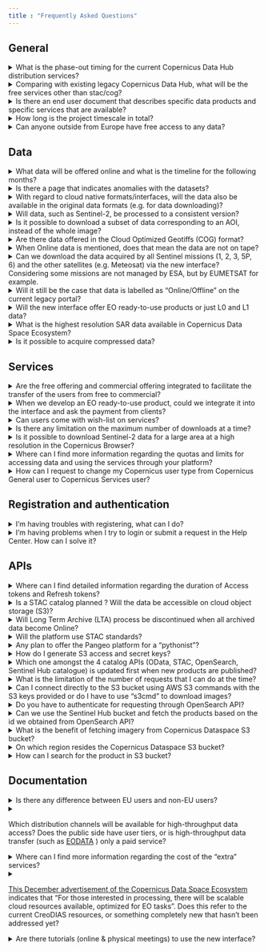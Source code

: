 ```yaml
---
title : "Frequently Asked Questions"
---
```


## General

<details>
  <summary>What is the phase-out timing for the current Copernicus Data Hub distribution services?</summary>
  <p>
   The legacy Copernicus Data Hub distribution service will remain in operations until end of June 2023 to allow a smooth migration to the new Copernicus Data Space Ecosystem by all user communities. The Copernicus Data Hub distribution service will continue offering access to Sentinel data  with a gradual ramp-down of the operations capacity and data offering until end of September 2023 .
  </p>
</details>


<details>
  <summary>Comparing with existing legacy Copernicus Data Hub, what will be the free services other than stac/cog?</summary>
    <p>
    Compared to existing Copernicus Data Hub, there will be additional APIs - OGC interfaces (WMS, WMTS, WCS), OpenEO, Sentinel Hub API, S3, and others. Please refer to the <a href="Roadmap.md">Roadmap</a> for more information on the timing of these interfaces.
    </p>
</details>

<details>
  <summary>Is there an end user document that describes specific data products and specific services that are available?</summary>
    <p>
    The user level details for every service and dataset will be provided in this documentation. In accordance with each and every every service and dataset embedded into the ecosystem, this documentation will be updated.
     </p>
</details>
<details>
  <summary>How long is the project timescale in total?</summary>
    <p>
   The time scale of the project is 6 years (i.e. to the end of 2028) with an optional extension up to 4 years (i.e. 2032).
     </p>
</details>
<details>
  <summary>Can anyone outside from Europe have free access to any data?</summary>
    <p>
   Yes, data and services will be available to users worldwide. You can visit <a href="https://dataspace.copernicus.eu/terms-and-conditions" target="_blank">Terms and Conditions</a> for more information.
     </p>
</details>

## Data

<details>
  <summary>What data will be offered online and what is the timeline for the following months?</summary>
    <p>
    For the details on the data offer and timing, please refer to the <a href="Roadmap.md">Roadmap</a>
     </p>
</details>

<details>
  <summary>Is there a page that indicates anomalies with the datasets?</summary>
    <p>
    The <a href="https://operations.dashboard.copernicus.eu/index" target="_blank">Copernicus Sentinel Operations Dashboard</a> provides details of events over the past three months that have impact on the completeness of the data production, such as planned calibration activities, manoeuvres, or anomalies. The information of which data is affected is included.
     </p>
</details>

<details>
  <summary>With regard to cloud native formats/interfaces, will the data also be available in the original data formats (e.g. for data downloading)?</summary>
    <p>
    Yes, data will also be available in original data formats (i.e. .SAFE).
     </p>
</details>

<details>
  <summary>Will data, such as Sentinel-2, be processed to a consistent version?</summary>
    <p>
    The Sentinel-2 data will be available at the latest processing baseline. And with the reprocessing of Sentinel-2 happening in parallel (out of scope of this project), these will become available on this service as well.
     </p>
</details>

<details>
  <summary>Is it possible to download a subset of data corresponding to an AOI, instead of the whole image?</summary>
    <p>
    Yes, it is possible to download a subset of data, by using the dedicated APIs, i.e. Sentinel Hub, OpenEO.
     </p>
</details>

<details>
  <summary>Are there data offered in the Cloud Optimized Geotiffs (COG) format?</summary>
    <p>
    Yes, Sentinel-1 GRD Level 1 data will be available in COG format.
     </p>
</details>

<details>
  <summary>When Online data is mentioned, does that mean the data are not on tape?</summary>
    <p>
    The Online data or Immediate Access Data (IAD) we are referring to, are indeed not on the tapes.  Tapes will still be there for redundancy reasons.
     </p>
</details>

<details>
  <summary>Can we download the data acquired by all Sentinel missions (1, 2, 3, 5P, 6) and the other satellites (e.g. Meteosat) via the new interface? Considering some missions are not managed by ESA, but by EUMETSAT for example.</summary>
    <p>
    Initially Sentinel 1, 2, 3, 5P and Belgian Collaborative Ground Segment hosted data are planned to be available. The <a href="https://documentation.dataspace.copernicus.eu/Roadmap/DataTable.html">Data Roadmap</a> shows how the Copernicus Data Space Ecosystem will be continously upgraded and how more data will become available.
     </p>
</details>

<details>
  <summary>Will it still be the case that data is labelled as “Online/Offline" on the current legacy portal?</summary>
    <p>
    Yes, however the vast majority of the data will be Online: all Sentinel-2 L1C/L2A, Sentinel-1 SLC/GRD and just about all other relevant data collections.
     </p>
</details>

<details>
  <summary>Will the new interface offer EO ready-to-use products or just L0 and L1 data?</summary>
    <p>
    Up to L2 products will be available. The <a href="Roadmap.md">Roadmap</a> shows how the Copernicus Data Space Ecosystem will be continuously upgraded and how more data become available.
     </p>
</details>

<details>
  <summary>What is the highest resolution SAR data available in Copernicus Data Space Ecosystem?</summary>
    <p>The Sentinel-1 SAR achieves a spatial resolution of approximately 5 by 20 m. More info can be found <a href="https://sentinel.esa.int/web/sentinel/user-guides/sentinel-1-sar/resolutions" target="_blank">here</a>.
    </p>
</details>

<details>
  <summary>Is it possible to acquire compressed data?</summary>
    <p>
    Copernicus Data Space Ecosystem provides access to EO data in zip format without compression.
     </p>
</details>

## Services

<details>
  <summary>Are the free offering and commercial offering integrated to facilitate the transfer of the users from free to commercial?</summary>
    <p>
    Yes, there will be a common user identity, which will allow registered users to seamlessly transfer between two mentioned systems.
     </p>
</details>

<details>
  <summary>When we develop an EO ready-to-use product, could we integrate it into the interface and ask the payment from clients?</summary>
    <p>
    Yes, commercial services can be built on top, similar to Copernicus Open License.
     </p>
</details>

<details>
  <summary>Can users come with wish-list on services?</summary>
    <p>
    Yes, users can come up with suggestions to improve or expand the service portfolio. Users can post their improvement suggestions to <a href="https://helpcenter.dataspace.copernicus.eu/hc/en-gb/community/topics">Community Forum</a> for further evaluation.
     </p>
</details>

<!--<details>
  <summary>Will there be new services on Copernicus Data Space Ecosystem after July 2023?</summary>
    <p>
    Yes, a <a href="https://marketplace-portal.dataspace.copernicus.eu/catalogue">marketplace</a> became available in July 2023 where new Third party services will be able to onboard. Also a <a href="https://helpcenter.dataspace.copernicus.eu/hc/en-gb/community/topics">Community Forum</a> released in July 2023, to facilitate user interaction and engagement. Within the community forum, users can raise questions to and/or share their interests with other users. Moreover, <a href="https://dataspace.copernicus.eu/analyse/openeo">openEO</a> released within the Copernicus Data Space Ecosystem in July 2023 to enable users easily access and process of Earth observation data. Please refer to the <a href="Roadmap.md">Roadmap</a> for further additions to Copernicus Data Space Ecosystem.
     </p>
</details>-->

<details>
  <summary>Is there any limitation on the maximum number of downloads at a time?</summary>
    <p>
    Yes, there will be quotas and limitations for different user types. For example, the number of concurrent connections limit for the Copernicus General user type is 4, whereas for the Copernicus Services type, it is 20. Please refer to the <a href="Quotas.qmd">Quotas and Limitations</a> section of our documentation for more information.
     </p>
</details>

<details>
  <summary>Is it possible to download Sentinel-2 data for a large area at a high resolution in the Copernicus Browser?
  </summary>
    <p>
    Depending on your use, we suggest to use the high-res print (via the high-res print tab) where you will get large areas in a high resolution (the data is though not georeferenced). If you need georeferenced data, split your area in several smaller images that you download or choose a bit lower resolution to stay within the limits of 2500px.
    </p>
</details>

<details>
  <summary>Where can I find more information regarding the quotas and limits for accessing data and using the services through your platform?
  </summary>
    <p>Please refer to the <a href="Quotas.qmd">Quotas and Limitations</a> section of our documentation for more information.
    </p>
</details>

<details>
  <summary>How can I request to change my Copernicus user type from Copernicus General user to Copernicus Services user?  
  </summary>
    <p>Please be aware that Copernicus Services user type is allocated for Copernicus Services and authorised users (e.g. European Union institutions and bodies, National or regional public authorities in the EU or Copernicus Participating States). <br>
    To change your Copernicus user type, <a href= "https://helpcenter.dataspace.copernicus.eu/hc/en-gb/requests/new" target="_blank">Submit a request</a> to our support team.  Please select 'Other' for the ‘I have a question about*:’ and provide the following information: <br>
      <ul>
        <li><a href= "https://www.copernicus.eu/en/copernicus-services" target="_blank">Copernicus Service</a> name,</li> 
        <li>Contract identifier (name, date),</li> 
        <li>Contracting Authority's contact person,</li> 
        <li>Specific demands (such as Access to CCM data collections, Custom quotas).</li>
      </ul>
    </p>
</details>

## Registration and authentication

<details>
  <summary>I'm having troubles with registering, what can I do?</summary>
    <p>
    Please e-mail the <a href="mailto:help-login@dataspace.copernicus.eu">help-login@dataspace.copernicus.eu</a> address for direct support on this matter.
     </p>
</details>
<details>
  <summary>I'm having problems when I try to login or submit a request in the Help Center. How can I solve it? </summary>
    <p>
    This may be due to your browser settings. Please make sure Enhanced Tracking Protection is turned off and in the Privacy&Security section of your browser, make sure the option Standard (not Strict) is selected. If these doesn't solve your issue. please contact our support team via <a href= "https://helpcenter.dataspace.copernicus.eu/hc/en-gb/requests/new" target="_blank">Submit a request</a>.
     </p>
</details>

## APIs

<!--<details>
  <summary>Can SNAP/gpt processing codes be used in these on-line and cloud processing services?</summary>
    <p>
    Yes, SNAP is integrated in the cloud environment. Also there will be dedicated on-demand services based on SNAP in Copernicus Data Space Ecosystem (e.g. S1 processing to coherence). 
     </p>
</details>-->
<details>
<summary>Where can I find detailed information regarding the duration of Access tokens and Refresh tokens?
</summary>
  <p>The access token is valid for 10 minutes, after 10 minutes, it expires. When Access Token expires, it must <br>
-either be refreshed by using the Refresh Token,<br>
-or be re-generated.<br>
The refresh token is valid for 60 minutes and can be used multiple times within that 60 minutes. The returned access token is again valid for 10 mins.<br>
Please refer to the <a href="Quotas.qmd">Quotas and Limitations</a> section of our documentation for more information.<br>
Also please refer to the  <a href="https://documentation.dataspace.copernicus.eu/APIs/OData.html">OData</a> section of our documentation for more information on Access and Refresh Tokens.<br>
</p>
</details>

<details>
  <summary>Is a STAC catalog planned ? Will the data be accessible on cloud object storage (S3)?</summary>
    <p>
    STAC Catalog API is indeed planned. The data is already available over S3 as well. 
     </p>
</details>

<details>
  <summary>Will Long Term Archive (LTA) process be discontinued when all archived data become Online?</summary>
    <p>
    There will still be services available for so called “deferred data access” :  data collections that are not commonly used. That said, all of the most relevant collections will be available Online.  The <a href="Roadmap.md">Roadmap</a> shows how the Copernicus Data Space Ecosystem will be continously upgraded and how more data become available.
     </p>
</details>

<details>
  <summary>Will the platform use STAC standards?</summary>
    <p>
    Yes, <a href= "https://documentation.dataspace.copernicus.eu/APIs/STAC.html" target="_blank">STAC Product Catalog</a> is already available. However there may be issues with using the current version with generic STAC libraries. Our dedicated teams are actively working on its development to ensure a seamless experience for all users. Nevertheless it already supports basic product search.
     </p>
</details>

<details>
  <summary>Any plan to offer the Pangeo platform for a "pythonist"?</summary>
    <p>
    This is currently not in the offer or roadmap.
     </p>
</details>

<details>
  <summary> How do I generate S3 access and secret keys?
  </summary>
    <p>Please refer to the <a href= "https://documentation.dataspace.copernicus.eu/APIs/S3.html" target="_blank">Access to EO Data via S3</a> page for the guidance on generating S3 access and secret keys.
    </p>
</details>

<details>
  <summary>Which one amongst the 4 catalog APIs (OData, STAC, OpenSearch, Sentinel Hub catalogue) is updated first when new products are published?
  </summary>
    <p>OpenSearch, OData and STAC catalog APIs all use the same backend database. Sentinel Hub catalog API contains a subset of the collections, hence it works only for the ones that have been imported to Sentinel Hub. Therefore there is no first updated one.
    </p>
</details>

<details>
  <summary>What is the limitation of the number of requests that I can do at the time?
  </summary>
    <p>For concurrent requests and other limitations please refer to the <a href="Quotas.qmd">Quotas and Limitations</a> section of our documentation for more information as the limits are different for each user type.
    </p>
</details>

<details>
  <summary>Can I connect directly to the S3 bucket using AWS S3 commands with the S3 keys provided or do I have to use "s3cmd" to download images?
  </summary>
    <p>Yes, you can connect to S3 bucket using AWS S3 connection. However some functionality may not be supported. It is recommended to use the 's3cmd' command to download products.
    </p>
</details>

<details>
  <summary>Do you have to authenticate for requesting through OpenSearch API?
  </summary>
    <p>There's no need to use any user or authentication when you want to search. User authentication is required for downloading products.
    </p>
</details>

<details>
  <summary>Can we use the Sentinel Hub bucket and fetch the products based on the id we obtained from OpenSearch API?
  </summary>
    <p>Yes, you can use Sentinel Hub bucket in addition to some programming tools by providing product ID obtained by using OpenSearch API or OData of the Copernicus Dataspace Ecosystem.
    </p>
</details>

<details>
  <summary>What is the benefit of fetching imagery from Copernicus Dataspace S3 bucket?
  </summary>
    <p>Downloading products via S3 is faster as it delivers products as a .zip archive, skipping the need of zipper.
    </p>
</details>

<details>
  <summary>On which region resides the Copernicus Dataspace S3 bucket?
  </summary>
    <p>The repo is located in Warsaw/Poland.
    </p>
</details>

<details>
  <summary>How can I search for the product in S3 bucket?
  </summary>
    <p>Searching via ID or product name in the OpenSearch or OData will give the S3 path to the product in response.
    </p>
</details>

## Documentation

<details>
  <summary>Is there any difference between EU users and non-EU users?</summary>
    <p>
    There is no difference between EU users and non-EU users. That said, there will be a continuity of the accounts with higher throughput, managed by ESA (i.e. Copernicus Services, International Partners, etc.).
     </p>
</details>
<details>
  <summary><p>Which distribution channels will be available for high-throughput data access? Does the public side have user tiers, or is high-throughput data transfer (such as <a href="https://creodias.eu/remote-transfer-for-eodata" target="_black" >EODATA</a> ) only a paid service?</p></summary>
    <p>
    All distribution options (i.e. OData, S3, Sentinel Hub,..) will be constrained with user quotas, which includes both bandwidth limitation, as well as monthly data transfer limits. Please refer to the <a href="Quotas.qmd">Quotas and Limitations</a> section of our documentation for more information.
     </p>
</details>
<details>
  <summary>Where can I find more information regarding the cost of the “extra” services?</summary>
    <p>
    Pricing will be published soon.
     </p>
</details>
<details>
  <summary><span>
  <a href="https://medium.com/sentinel-hub/new-copernicus-data-access-service-to-support-the-ecosystem-for-earth-observation-412f829355a3 " target="_blank">This December advertisement of the Copernicus Data Space Ecosystem</a> indicates that “For those interested in processing, there will be scalable cloud resources available, optimized for EO tasks”. Does this refer to the current CreoDIAS resources, or something completely new that hasn’t been addressed yet? 
 
  </span>
  </summary>
    <p>
    Scalable cloud resources will be part of the commercial offering and can be obtained at <a href = "https://creodias.eu/">CREODIAS</a> in first instance. ICT-wise, there will be two options, including Open Telekom Cloud.
     </p>
</details>
<details>
  <summary>Are there tutorials (online & physical meetings) to use the new interface?</summary>
    <p>
    Tutorials will be added to the documentation in due time explaining the usage of the different interfaces. We will also be present on different conferences explaining the service & ecosystem.
     </p>
</details>
